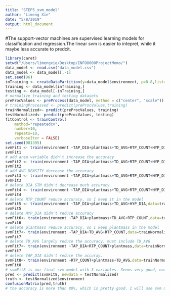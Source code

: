 ```yaml
---
title: "STEP5_svm_model"
author: "Limeng Xie"
date: "5/8/2019"
output: html_document
---
```

#The support-vector machines are supervised learning models for classification and regression.The linear svm is easier to intepret, while it maybe less accurate to predcit.
```r
library(caret)
setwd("/Users/limengxie/Desktop/INFO8000ProjectMomo/")
data_model <- read.csv("data_model.csv")
data_model <- data_model[,-1]
set.seed(96)
inTraining <- createDataPartition(y=data_model$environment, p=0.8,list=FALSE)
training <- data_model[inTraining,]
testing <- data_model[-inTraining,]
# normalize training and testing datasets
preProcValues <- preProcess(data_model, method = c("center", "scale"))
# trainingProcessed <- predict(preProcValues,training)
trainNormalized<- predict(preProcValues, training)
testNormalized<- predict(preProcValues, testing)
fitControl <- trainControl(
    method="repeatedcv",
    number=10,
    repeats=10,
    verboseIter = FALSE)
set.seed(981395)
svmFit1 <- train(environment ~TAP_DIA+plantmass+TD_AVG+RTP_COUNT+HYP_DIA+DIA_STM,data=trainNormalized,method="svmLinear",tr=fitControl)
svmFit1
# add area variable didn't increase the accuracy 
svmFit2 <- train(environment ~TAP_DIA+plantmass+TD_AVG+RTP_COUNT+HYP_DIA+DIA_STM+AREA,data=trainNormalized,method="svmLinear",tr=fitControl)
svmFit2
# add AVG_DENSITY decrease the accuracy 
svmFit3 <- train(environment ~TAP_DIA+plantmass+TD_AVG+RTP_COUNT+HYP_DIA+DIA_STM+AVG_DENSITY,data=trainNormalized,method="svmLinear",tr=fitControl)
svmFit3
# delete DIA_STM didn't decrease much accuracy
svmFit4 <- train(environment ~TAP_DIA+plantmass+TD_AVG+RTP_COUNT+HYP_DIA,data=trainNormalized,method="svmLinear",tr=fitControl)
svmFit4
# delete RTP_COUNT reduce accuracy, so I keep it in the model
svmFit5 <- train(environment ~TAP_DIA+plantmass+TD_AVG+HYP_DIA,data=trainNormalized,method="svmLinear",tr=fitControl)
svmFit5
# delete HYP_DIA didn't reduce accuracy
svmFit6<- train(environment ~TAP_DIA+plantmass+TD_AVG+RTP_COUNT,data=trainNormalized,method="svmLinear",tr=fitControl)
svmFit6
# delete plantmass reduce accuracy, so I keep plantmass in the model 
svmFit7<- train(environment ~TAP_DIA+TD_AVG+RTP_COUNT,data=trainNormalized,method="svmLinear",tr=fitControl)
svmFit7
# delete TD_AVG largely reduce the accuracy. must include TD_AVG
svmFit7<- train(environment ~TAP_DIA+RTP_COUNT+plantmass,data=trainNormalized,method="svmLinear",tr=fitControl)
svmFit7
# delete TAP_DIA didn't reduce the accuray.
svmFit8<- train(environment ~RTP_COUNT+plantmass+TD_AVG,data=trainNormalized,method="svmLinear",tr=fitControl)
svmFit8
# svmFit8 is our final svm model with 3 variables. Seems very good, not overfitting data. We can see svmFit8 model are linked with RTP_COUNT, plantmass, TD_AVG, which means those three traits are largely affected by water stress
pred <- predict(svmFit8, newdata = testNormalized)
truth <- testNormalized$environment
confusionMatrix(pred,truth)
# the accuracy is more than 80%, which is pretty good. I will use svm model for shiny app, because it is a simple model.
```